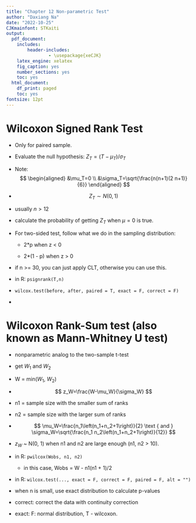 ```yaml
---
title: "Chapter 12 Non-parametric Test"
author: "Daxiang Na"
date: "2022-10-25"
CJKmainfont: STKaiti
output: 
  pdf_document: 
    includes:
        header-includes:
                - \usepackage{xeCJK}
    latex_engine: xelatex
    fig_caption: yes
    number_sections: yes
    toc: yes
  html_document:
    df_print: paged
    toc: yes
fontsize: 12pt
---
```


# Wilcoxon Signed Rank Test

-   Only for paired sample.

-   Evaluate the null hypothesis: $Z_{T} = (T - \mu_{T})/\sigma_{T}$

-   Note: $$
    \begin{aligned}
    &\mu_T=0 \\
    &\sigma_T=\sqrt{\frac{n(n+1)(2 n+1)}{6}}
    \end{aligned}
    $$

-   $$
    Z_T \sim N(0,1)
    $$

-   usually $n > 12$

-   calculate the probability of getting $Z_{T}$ when $\mu = 0$ is true.

-   For two-sided test, follow what we do in the sampling distribution:

    -   2\*p when z \< 0

    -   2\*(1 - p) when z \> 0

-   if n \>= 30, you can just apply CLT, otherwise you can use this.

-   in R: `psignrank(T,n)`

-   `wilcox.test(before, after, paired = T, exact = F, correct = F)`

-   

# Wilcoxon Rank-Sum test (also known as Mann-Whitney U test)

-   nonparametric analog to the two-sample t-test

-   get $W_{1}$ and $W_{2}$

-   W = min($W_{1}$, $W_{2}$)

-   $$
    z_W=\frac{W-\mu_W}{\sigma_W}
    $$

-   n1 = sample size with the smaller sum of ranks

-   n2 = sample size with the larger sum of ranks

-   $$
    \mu_W=\frac{n_1\left(n_1+n_2+1\right)}{2} \text { and } \sigma_W=\sqrt{\frac{n_1 n_2\left(n_1+n_2+1\right)}{12}}
    $$

-   $z_W$ \~ N(0, 1) when n1 and n2 are large enough (n1, n2 \> 10).

-   in R: `pwilcox(Wobs, n1, n2)`

    -   in this case, Wobs = W - n1(n1 + 1)/2

-   in R: `wilcox.test(..., exact = F, correct = F, paired = F, alt = "")`

-   when n is small, use exact distribution to calculate p-values

-   correct: correct the data with continuity correction

-   exact: F: normal distribution, T - wilcoxon.
